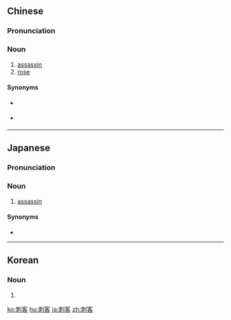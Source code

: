 ==Chinese==
{{zh-forms}}

===Pronunciation===
{{zh-pron
|m=cìkè
|c=ci3 haak3,cik3 haak3
|c_note=cik3 haak3 - rare
|mn=chhì-khek
|cat=n
}}

===Noun===
{{zh-noun}}

# [[assassin]]
# [[rose]]

====Synonyms====
* {{sense|assassin}} {{zh-l|暗殺者}}
* {{sense|rose}} {{zh-l|玫瑰}}

----

==Japanese==
{{ja-kanjitab|し|かく|yomi=o}}

===Pronunciation===
{{ja-pron|しかく|y=o}}

===Noun===
{{ja-noun|しかく}}

# [[assassin]]

====Synonyms====
* {{ja-r|暗殺者|あんさつしゃ}}

----

==Korean==
{{ko-hanjatab}}

===Noun===
{{ko-noun|hj|hangeul=자객}}

# {{hanja form of|자객|}}

[[ko:刺客]]
[[hu:刺客]]
[[ja:刺客]]
[[zh:刺客]]